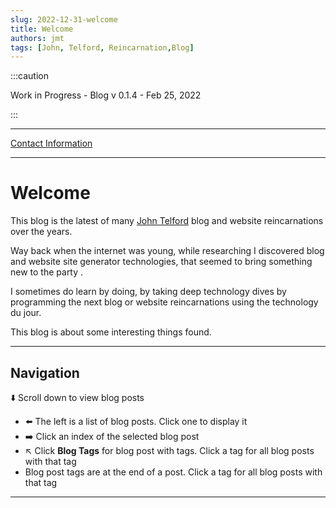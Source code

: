 ```yaml
---
slug: 2022-12-31-welcome
title: Welcome
authors: jmt
tags: [John, Telford, Reincarnation,Blog]
---
```


:::caution

Work in Progress - Blog v 0.1.4 - Feb 25, 2022

:::

---

[Contact Information](https://johntelford.com/contact.html)

---

# Welcome

This blog is the latest of many [John Telford](https://johntelford.com) blog and website reincarnations over the years. 

Way back when the internet was young, while researching I discovered blog and website site generator technologies, that seemed to bring something new to the party .

I sometimes do learn by doing, by taking deep technology dives by programming the next blog or website reincarnations using the technology du jour.

This blog is about some interesting things found.

---

## Navigation

⬇️ Scroll down to view blog posts
- ⬅️ The left is a list of blog posts. Click one to display it
- ➡️ Click an index of the selected blog post
- ↖️ Click **Blog Tags** for blog post with tags. Click a tag for all blog posts with that tag
- Blog post tags are at the end of a post. Click a tag for all blog posts with that tag

---

